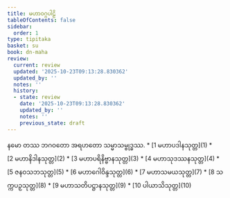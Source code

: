 ```yaml
---
title: မဟာဝဂ္ဂပါဠိ
tableOfContents: false
sidebar:
  order: 1
type: tipitaka
basket: su
book: dn-maha
review:
  current: review
  updated: '2025-10-23T09:13:28.830362'
  updated_by: ''
  notes: ''
  history:
  - state: review
    date: '2025-10-23T09:13:28.830362'
    updated_by: ''
    notes: ''
    previous_state: draft
---
```


<ReviewStatus review={frontmatter.review} showDetails={true} />

<HypothesisAnnotation frontmatter={frontmatter} />

<Paragraph number="1" type="center" book="dn-maha">
နမော တဿ ဘဂဝတော အရဟတော သမ္မာသမ္ဗုဒ္ဓဿ.

</Paragraph>

<TableOfContents book="dn-maha">
* [1 မဟာပဒါနသုတ္တ](1)
* [2 မဟာနိဒါနသုတ္တ](2)
* [3 မဟာပရိနိဗ္ဗာနသုတ္တ](3)
* [4 မဟာသုဒဿနသုတ္တ](4)
* [5 ဇနဝသဘသုတ္တ](5)
* [6 မဟာဂေါဝိန္ဒသုတ္တ](6)
* [7 မဟာသမယသုတ္တ](7)
* [8 သက္ကပဉှသုတ္တ](8)
* [9 မဟာသတိပဋ္ဌာနသုတ္တ](9)
* [10 ပါယာသိသုတ္တ](10)
</TableOfContents>